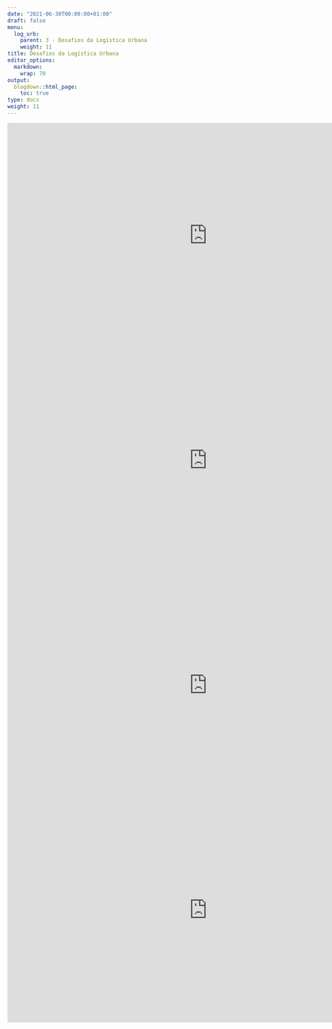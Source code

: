 ```yaml
---
date: "2021-06-30T00:00:00+01:00"
draft: false
menu:
  log_urb:
    parent: 3 - Desafios da Logística Urbana
    weight: 11
title: Desafios da Logística Urbana
editor_options: 
  markdown: 
    wrap: 70
output: 
  blogdown::html_page:
    toc: true
type: docs
weight: 11
---
```



<iframe width="900" height="506" src="https://www.youtube.com/embed/xQ-MuZguCK4" title="YouTube video player" frameborder="0" allow="accelerometer; autoplay; clipboard-write; encrypted-media; gyroscope; picture-in-picture" allowfullscreen></iframe>

<iframe width="900" height="506" src="https://www.youtube.com/embed/Rdu1krb6SJQ" title="YouTube video player" frameborder="0" allow="accelerometer; autoplay; clipboard-write; encrypted-media; gyroscope; picture-in-picture" allowfullscreen></iframe>

<iframe width="900" height="506" src="https://www.youtube.com/embed/oFSL9HAhnew" title="YouTube video player" frameborder="0" allow="accelerometer; autoplay; clipboard-write; encrypted-media; gyroscope; picture-in-picture" allowfullscreen></iframe>

<iframe width="900" height="506" src="https://www.youtube.com/embed/oGgDelr8uls" title="YouTube video player" frameborder="0" allow="accelerometer; autoplay; clipboard-write; encrypted-media; gyroscope; picture-in-picture" allowfullscreen></iframe>


